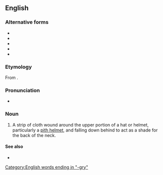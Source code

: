 ==English==

===Alternative forms===
* {{l|en|pugaree}}
* {{l|en|puggery}}
* {{l|en|puggree}}
* {{l|en|puggri}}
* {{l|en|pugree}}

===Etymology===
From {{etyl|hi|en}}.

===Pronunciation===
* {{IPA|en|/ˈpʌɡɹiː/}}

===Noun===
{{en-noun}}

# A strip of cloth wound around the upper portion of a hat or helmet, particularly a [[pith helmet]], and falling down behind to act as a shade for the back of the neck.

====See also====
* {{l|en|turban}}

[[Category:English words ending in "-gry"]]